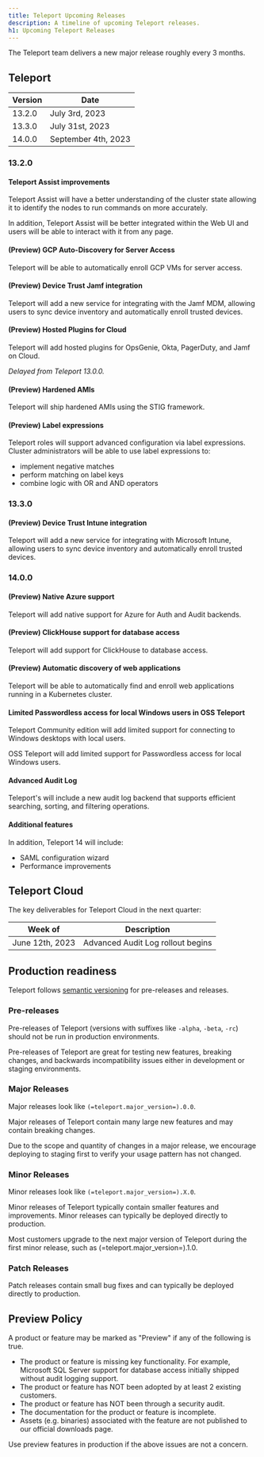```yaml
---
title: Teleport Upcoming Releases
description: A timeline of upcoming Teleport releases.
h1: Upcoming Teleport Releases
---
```


The Teleport team delivers a new major release roughly every 3 months.

## Teleport

| Version | Date                |
|---------|---------------------|
| 13.2.0  | July 3rd, 2023      |
| 13.3.0  | July 31st, 2023     |
| 14.0.0  | September 4th, 2023 |

### 13.2.0

#### Teleport Assist improvements

Teleport Assist will have a better understanding of the cluster state allowing it
to identify the nodes to run commands on more accurately.

In addition, Teleport Assist will be better integrated within the Web UI and users
will be able to interact with it from any page.

#### (Preview) GCP Auto-Discovery for Server Access

Teleport will be able to automatically enroll GCP VMs for server access.

#### (Preview) Device Trust Jamf integration

Teleport will add a new service for integrating with the Jamf MDM, allowing
users to sync device inventory and automatically enroll trusted devices.

#### (Preview) Hosted Plugins for Cloud

Teleport will add hosted plugins for OpsGenie, Okta, PagerDuty, and Jamf on
Cloud.

*Delayed from Teleport 13.0.0.*

#### (Preview) Hardened AMIs

Teleport will ship hardened AMIs using the STIG framework.

#### (Preview) Label expressions

Teleport roles will support advanced configuration via label expressions.
Cluster administrators will be able to use label expressions to:

- implement negative matches
- perform matching on label keys
- combine logic with OR and AND operators

### 13.3.0

#### (Preview) Device Trust Intune integration

Teleport will add a new service for integrating with Microsoft Intune, allowing
users to sync device inventory and automatically enroll trusted devices.

### 14.0.0

#### (Preview) Native Azure support

Teleport will add native support for Azure for Auth and Audit backends.

#### (Preview) ClickHouse support for database access

Teleport will add support for ClickHouse to database access.

#### (Preview) Automatic discovery of web applications

Teleport will be able to automatically find and enroll web applications running
in a Kubernetes cluster.

#### Limited Passwordless access for local Windows users in OSS Teleport

Teleport Community edition will add limited support for connecting to Windows
desktops with local users.

OSS Teleport will add limited support for Passwordless access for local Windows users.

#### Advanced Audit Log

Teleport's will include a new audit log backend that supports efficient
searching, sorting, and filtering operations.

#### Additional features

In addition, Teleport 14 will include:

- SAML configuration wizard
- Performance improvements

## Teleport Cloud

The key deliverables for Teleport Cloud in the next quarter:

| Week of          | Description                                           |
|------------------|-------------------------------------------------------|
| June 12th, 2023  | Advanced Audit Log rollout begins                     |

## Production readiness

Teleport follows [semantic versioning](https://semver.org) for pre-releases and
releases.

### Pre-releases

Pre-releases of Teleport (versions with suffixes like `-alpha`, `-beta`, `-rc`)
should not be run in production environments.

Pre-releases of Teleport are great for testing new features, breaking changes,
and backwards incompatibility issues either in development or staging
environments.

### Major Releases

Major releases look like `(=teleport.major_version=).0.0`.

Major releases of Teleport contain many large new features and may contain
breaking changes.

Due to the scope and quantity of changes in a major release, we encourage
deploying to staging first to verify your usage pattern has not changed.

### Minor Releases

Minor releases look like `(=teleport.major_version=).X.0`.

Minor releases of Teleport typically contain smaller features and improvements.
Minor releases can typically be deployed directly to production.

Most customers upgrade to the next major version of Teleport during the first
minor release, such as (=teleport.major_version=).1.0.

### Patch Releases

Patch releases contain small bug fixes and can typically be deployed directly
to production.

## Preview Policy

A product or feature may be marked as "Preview" if any of the following is
true.

- The product or feature is missing key functionality. For example, Microsoft
  SQL Server support for database access initially shipped without audit
  logging support.
- The product or feature has NOT been adopted by at least 2 existing customers.
- The product or feature has NOT been through a security audit.
- The documentation for the product or feature is incomplete.
- Assets (e.g. binaries) associated with the feature are not published to our
  official downloads page.

Use preview features in production if the above issues are not a concern.

